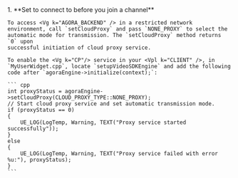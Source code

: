 <PlatformWrapper platform="unreal">
1.  **Set <Vpd k="SDK" /> to connect to <Vg k="CP"/> before you join a channel**

    To access <Vg k="AGORA_BACKEND" /> in a restricted network environment, call `setCloudProxy` and pass `NONE_PROXY` to select the automatic mode for transmission. The `setCloudProxy` method returns `0` upon
    successful initiation of cloud proxy service.

    To enable the <Vg k="CP"/> service in your <Vpl k="CLIENT" />, in `MyUserWidget.cpp`, locate `setupVideoSDKEngine` and add the following code after `agoraEngine->initialize(context);`:

    ``` cpp
    int proxyStatus = agoraEngine->setCloudProxy(CLOUD_PROXY_TYPE::NONE_PROXY);
    // Start cloud proxy service and set automatic transmission mode.
    if (proxyStatus == 0)
    {
        UE_LOG(LogTemp, Warning, TEXT("Proxy service started successfully"));
    }
    else
    {
        UE_LOG(LogTemp, Warning, TEXT("Proxy service failed with error %u:"), proxyStatus);
    }
    ```

</PlatformWrapper>
